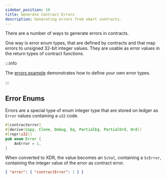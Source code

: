 ```yaml
---
sidebar_position: 10
title: Generate Contract Errors
description: Generating errors from smart contracts.
---
```


<head>
  <title>Generating errors from smart contracts.</title>
  <meta charSet="utf-8" />
  <meta property="og:title" content="Generating errors from smart contracts." />
  <meta
    property="og:description"
    content="Generating errors from smart contracts."
  />
</head>

There are a number of ways to generate errors in contracts.

One way is error enum types, that are defined by contracts and that map errors to unsigned 32-bit integer values. They are usable as error values in the return types of contract functions.

:::info

The [errors example] demonstrates how to define your own error types.

:::

[errors example]: ../../../build/smart-contracts/example-contracts/errors.mdx

## Error Enums

Errors are a special type of enum integer type that are stored on ledger as `Error` values containing a `u32` code.

```rust
#[contracterror]
#[derive(Copy, Clone, Debug, Eq, PartialEq, PartialOrd, Ord)]
#[repr(u32)]
pub enum Error {
    AnError = 1,
}
```

When converted to XDR, the value becomes an `ScVal`, containing a `ScError`, containing the integer value of the error as contract error.

```json
{ "error": { "contractError": 1 } }
```

